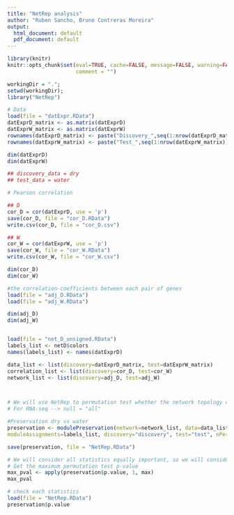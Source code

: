 ```yaml
---
title: "NetRep analysis"
author: "Ruben Sancho, Bruno Contreras Moreira"
output:
  html_document: default
  pdf_document: default
---
```


```r
library(knitr)
knitr::opts_chunk$set(eval=TRUE, cache=FALSE, message=FALSE, warning=FALSE,
                      comment = "")
```

```r

workingDir = ".";
setwd(workingDir);
library("NetRep")

# Data
load(file = "datExpr.RData")
datExprD_matrix <- as.matrix(datExprD)
datExprW_matrix <- as.matrix(datExprW)
rownames(datExprD_matrix) <- paste("Discovery_",seq(1:nrow(datExprD_matrix)),sep="")
rownames(datExprW_matrix) <- paste("Test_",seq(1:nrow(datExprW_matrix)),sep="")

dim(datExprD)
dim(datExprW)

## discovery_data = dry
## test_data = water

# Pearson correlation

## D
cor_D = cor(datExprD, use = 'p')
save(cor_D, file = "cor_D.RData")
write.csv(cor_D, file = "cor_D.csv")

## W
cor_W = cor(datExprW, use = 'p')
save(cor_W, file = "cor_W.RData")
write.csv(cor_W, file = "cor_W.csv")

dim(cor_D)
dim(cor_W)

#the correlation-coefficients between each pair of genes
load(file = "adj_D.RData")
load(file = "adj_W.RData")

dim(adj_D)
dim(adj_W)


load(file = "net_D_unsigned.RData")
labels_list <- netD$colors
names(labels_list) <- names(datExprD)

data_list <- list(discovery=datExprD_matrix, test=datExprW_matrix)
correlation_list <- list(discovery=cor_D, test=cor_W)
network_list <- list(discovery=adj_D, test=adj_W)



# We will use NetRep to permutation test whether the network topology of each module is preserved in our test dataset (WATER) using the modulePreservation function
# For RNA-seq --> null = "all"

#Preservation dry vs water
preservation <- modulePreservation(network=network_list, data=data_list, correlation=correlation_list, 
moduleAssignments=labels_list, discovery="discovery", test="test", nPerm=10000, null = "all", nThreads=10)

save(preservation, file = "NetRep.RData")

# We will consider all statistics equally important, so we will consider a module to be preserved in cohort2 if all the statistics have a permutation test P-value < 0.01.
# Get the maximum permutation test p-value
max_pval <- apply(preservation$p.value, 1, max)
max_pval

# check each statistics
load(file = "NetRep.RData")
preservation$p.value

```
